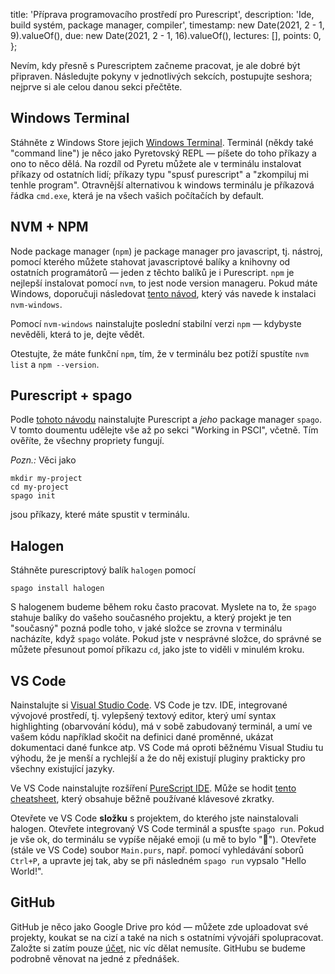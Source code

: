   title: 'Příprava programovacího prostředí pro Purescript',
  description: 'Ide, build systém, package manager, compiler',
  timestamp: new Date(2021, 2 - 1, 9).valueOf(),
  due: new Date(2021, 2 - 1, 16).valueOf(),
  lectures: [],
  points: 0,
};

Nevím, kdy přesně s Purescriptem začneme pracovat, je ale dobré být připraven. Následujte pokyny v jednotlivých sekcích, postupujte seshora; nejprve si ale celou danou sekci přečtěte.

## Windows Terminal

Stáhněte z Windows Store jejich [Windows Terminal](https://aka.ms/terminal). Terminál (někdy také "command line") je něco jako Pyretovský REPL — píšete do toho příkazy a ono to něco dělá. Na rozdíl od Pyretu můžete ale v terminálu instalovat příkazy od ostatních lidí; příkazy typu "spusť purescript" a "zkompiluj mi tenhle program". Otravnější alternativou k windows terminálu je příkazová řádka `cmd.exe`, která je na všech vašich počítačích by default.

## NVM + NPM

Node package manager (`npm`) je package manager pro javascript, tj. nástroj, pomocí kterého můžete stahovat javascriptové balíky a knihovny od ostatních programátorů — jeden z těchto balíků je i Purescript. `npm` je nejlepší instalovat pomocí `nvm`, to jest node version manageru. Pokud máte Windows, doporučuji následovat [tento návod](https://github.com/coreybutler/nvm-windows), který vás navede k instalaci `nvm-windows`.

Pomocí `nvm-windows` nainstalujte poslední stabilní verzi `npm` — kdybyste nevěděli, která to je, dejte vědět.

Otestujte, že máte funkční `npm`, tím, že v terminálu bez potíží spustíte `nvm list` a `npm --version`.

## Purescript + spago

Podle [tohoto návodu](https://github.com/purescript/documentation/blob/master/guides/Getting-Started.md) nainstalujte Purescript a _jeho_ package manager `spago`. V tomto doumentu udělejte vše až po sekci "Working in PSCI", včetně. Tím ověříte, že všechny propriety fungují.

_Pozn.:_ Věci jako

```
mkdir my-project
cd my-project
spago init
```

jsou příkazy, které máte spustit v terminálu.

## Halogen

Stáhněte purescriptový balík `halogen` pomocí

```
spago install halogen
```

S halogenem budeme během roku často pracovat. Myslete na to, že `spago` stahuje balíky do vašeho současného projektu, a který projekt je ten "současný" pozná podle toho, v jaké složce se zrovna v terminálu nacházíte, když `spago` voláte. Pokud jste v nesprávné složce, do správné se můžete přesunout pomoí příkazu `cd`, jako jste to viděli v minulém kroku.

## VS Code

Nainstalujte si [Visual Studio Code](https://code.visualstudio.com). VS Code je tzv. IDE, integrované vývojové prostředí, tj. vylepšený textový editor, který umí syntax highlighting (obarvování kódu), má v sobě zabudovaný terminál, a umí ve vašem kódu například skočit na definici dané proměnné, ukázat dokumentaci dané funkce atp. VS Code má oproti běžnému Visual Studiu tu výhodu, že je menší a rychlejší a že do něj existují pluginy prakticky pro všechny existující jazyky.

Ve VS Code nainstalujte rozšíření [PureScript IDE](https://marketplace.visualstudio.com/items?itemName=nwolverson.ide-purescript). Může se hodit [tento cheatsheet](https://code.visualstudio.com/shortcuts/keyboard-shortcuts-windows.pdf), který obsahuje běžně používané klávesové zkratky.

Otevřete ve VS Code **složku** s projektem, do kterého jste nainstalovali halogen. Otevřete integrovaný VS Code terminál a spusťte `spago run`. Pokud je vše ok, do terminálu se vypíše nějaké emoji (u mě to bylo "🍝"). Otevřete (stále ve VS Code) soubor `Main.purs`, např. pomocí vyhledávání soborů `Ctrl+P`, a upravte jej tak, aby se při následném `spago run` vypsalo "Hello World!".

## GitHub

GitHub je něco jako Google Drive pro kód — můžete zde uploadovat své projekty, koukat se na cizí a také na nich s ostatními vývojáři spolupracovat. Založte si zatím pouze [účet](https://github.com), nic víc dělat nemusíte. GitHubu se budeme podrobně věnovat na jedné z přednášek.
